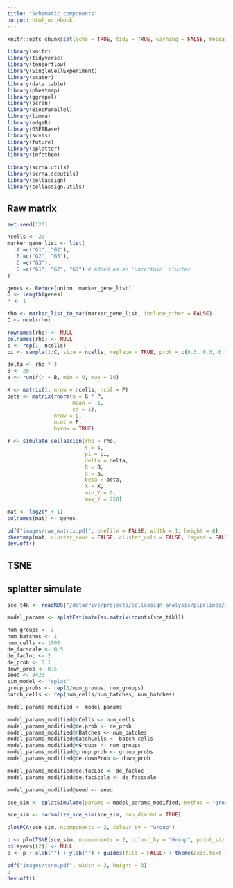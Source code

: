 ```yaml
---
title: "Schematic components"
output: html_notebook
---
```


```r
knitr::opts_chunk$set(echo = TRUE, tidy = TRUE, warning = FALSE, message = FALSE, cache = TRUE, cache.lazy = FALSE, fig.width = 8, fig.height = 4.5)
```

```r
library(knitr)
library(tidyverse)
library(tensorflow)
library(SingleCellExperiment)
library(scater)
library(data.table)
library(pheatmap)
library(ggrepel)
library(scran)
library(BiocParallel)
library(limma)
library(edgeR)
library(GSEABase)
library(scvis)
library(future)
library(splatter)
library(infotheo)

library(scrna.utils)
library(scrna.sceutils)
library(cellassign)
library(cellassign.utils)
```

## Raw matrix

```r
set.seed(120)

ncells <- 20
marker_gene_list <- list(
  'A'=c("G1", "G2"),
  'B'=c("G2", "G3"),
  'C'=c("G3"),
  'D'=c("G1", "G2", "G3") # Added as an 'uncertain' cluster
)

genes <- Reduce(union, marker_gene_list)
G <- length(genes)
P <- 1

rho <- marker_list_to_mat(marker_gene_list, include_other = FALSE)
C <- ncol(rho)

rownames(rho) <- NULL
colnames(rho) <- NULL
s <- rep(1, ncells)
pi <- sample(1:C, size = ncells, replace = TRUE, prob = c(0.3, 0.3, 0.3, 0.1))

delta <- rho * 4
B <- 20
a <- runif(n = B, min = 0, max = 10)

X <- matrix(1, nrow = ncells, ncol = P)
beta <- matrix(rnorm(n = G * P,
                     mean = -1,
                     sd = 1),
               nrow = G,
               ncol = P,
               byrow = TRUE)
```

```r
Y <- simulate_cellassign(rho = rho,
                         s = s,
                         pi = pi,
                         delta = delta,
                         B = B, 
                         a = a,
                         beta = beta,
                         X = X,
                         min_Y = 0,
                         max_Y = 250)
```

```r
mat <- log2(Y + 1)
colnames(mat) <- genes

pdf("images/raw_matrix.pdf", onefile = FALSE, width = 1, height = 6)
pheatmap(mat, cluster_rows = FALSE, cluster_cols = FALSE, legend = FALSE, show_colnames = FALSE)
dev.off()
```

## TSNE

## splatter simulate

```r
sce_t4k <- readRDS("/datadrive/projects/cellassign-analysis/pipelines/simulate-toil/test/sce_t4k.rds")
```

```r
model_params <- splatEstimate(as.matrix(counts(sce_t4k)))
```

```r
num_groups <- 3
num_batches <- 1
num_cells <- 1000
de_facscale <- 0.5
de_facloc <- 2
de_prob <- 0.1
down_prob <- 0.5
seed <- 8423
sim_model <- "splat"
group_probs <- rep(1/num_groups, num_groups)
batch_cells <- rep(num_cells/num_batches, num_batches)

model_params_modified <- model_params

model_params_modified@nCells <- num_cells
model_params_modified@de.prob <- de_prob
model_params_modified@nBatches <- num_batches
model_params_modified@batchCells <- batch_cells
model_params_modified@nGroups <- num_groups
model_params_modified@group.prob <- group_probs
model_params_modified@de.downProb <- down_prob

model_params_modified@de.facLoc <- de_facloc
model_params_modified@de.facScale <- de_facscale

model_params_modified@seed <- seed
```

```r
sce_sim <- splatSimulate(params = model_params_modified, method = "groups", verbose = TRUE)
```


```r
sce_sim <- normalize_sce_sim(sce_sim, run_dimred = TRUE)
```

```r
plotPCA(sce_sim, ncomponents = 2, colour_by = "Group")
```

```r
p <- plotTSNE(sce_sim, ncomponents = 2, colour_by = "Group", point_size = 2)
p$layers[[2]] <- NULL
p <- p + xlab("") + ylab("") + guides(fill = FALSE) + theme(axis.text = element_blank())

pdf("images/tsne.pdf", width = 3, height = 3)
p 
dev.off()
```


